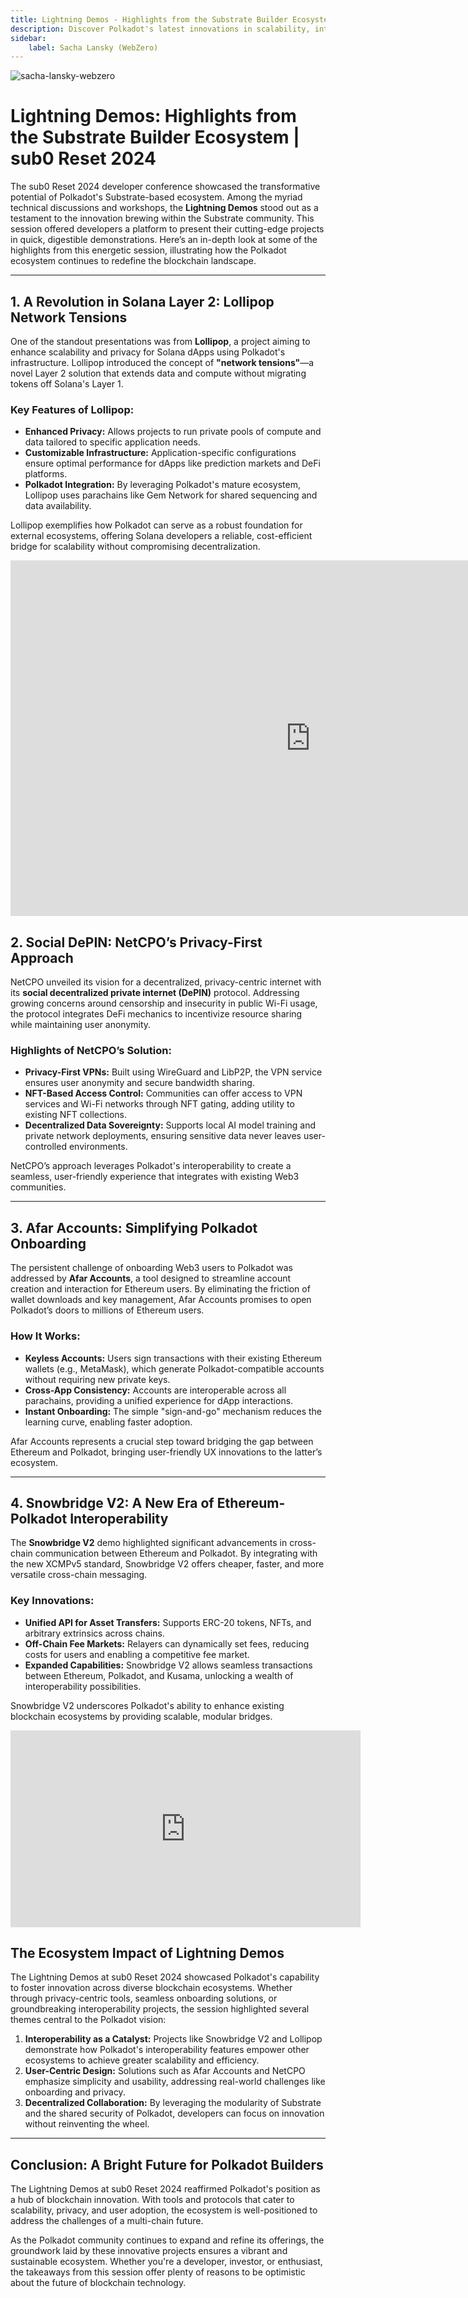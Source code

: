 ```yaml
---
title: Lightning Demos - Highlights from the Substrate Builder Ecosystem
description: Discover Polkadot's latest innovations in scalability, interoperability, privacy, and seamless blockchain onboarding.
sidebar:
    label: Sacha Lansky (WebZero)
---
```



<Image src={coverImage} alt="sacha-lansky-webzero" />

# **Lightning Demos: Highlights from the Substrate Builder Ecosystem | sub0 Reset 2024**

The sub0 Reset 2024 developer conference showcased the transformative potential of Polkadot's Substrate-based ecosystem. Among the myriad technical discussions and workshops, the **Lightning Demos** stood out as a testament to the innovation brewing within the Substrate community. This session offered developers a platform to present their cutting-edge projects in quick, digestible demonstrations. Here’s an in-depth look at some of the highlights from this energetic session, illustrating how the Polkadot ecosystem continues to redefine the blockchain landscape.

---

## **1. A Revolution in Solana Layer 2: Lollipop Network Tensions**

One of the standout presentations was from **Lollipop**, a project aiming to enhance scalability and privacy for Solana dApps using Polkadot's infrastructure. Lollipop introduced the concept of **"network tensions"**—a novel Layer 2 solution that extends data and compute without migrating tokens off Solana's Layer 1.

### **Key Features of Lollipop:**
- **Enhanced Privacy:** Allows projects to run private pools of compute and data tailored to specific application needs.
- **Customizable Infrastructure:** Application-specific configurations ensure optimal performance for dApps like prediction markets and DeFi platforms.
- **Polkadot Integration:** By leveraging Polkadot's mature ecosystem, Lollipop uses parachains like Gem Network for shared sequencing and data availability.

Lollipop exemplifies how Polkadot can serve as a robust foundation for external ecosystems, offering Solana developers a reliable, cost-efficient bridge for scalability without compromising decentralization.

<iframe src="https://docs.google.com/presentation/d/e/2PACX-1vS92t5luIuPpVRzHyYFXR3HQmCPVaaXkIoybQKzfN_E2zFH7vWTblZoxWpmPvCrn0hRy1B9wdiIjV1U/embed?start=false&loop=false&delayms=3000" frameborder="0" width="960" height="569" allowfullscreen="true" mozallowfullscreen="true" webkitallowfullscreen="true"></iframe>

## **2. Social DePIN: NetCPO’s Privacy-First Approach**

NetCPO unveiled its vision for a decentralized, privacy-centric internet with its **social decentralized private internet (DePIN)** protocol. Addressing growing concerns around censorship and insecurity in public Wi-Fi usage, the protocol integrates DeFi mechanics to incentivize resource sharing while maintaining user anonymity.

### **Highlights of NetCPO’s Solution:**
- **Privacy-First VPNs:** Built using WireGuard and LibP2P, the VPN service ensures user anonymity and secure bandwidth sharing.
- **NFT-Based Access Control:** Communities can offer access to VPN services and Wi-Fi networks through NFT gating, adding utility to existing NFT collections.
- **Decentralized Data Sovereignty:** Supports local AI model training and private network deployments, ensuring sensitive data never leaves user-controlled environments.

NetCPO’s approach leverages Polkadot's interoperability to create a seamless, user-friendly experience that integrates with existing Web3 communities.

---

## **3. Afar Accounts: Simplifying Polkadot Onboarding**

The persistent challenge of onboarding Web3 users to Polkadot was addressed by **Afar Accounts**, a tool designed to streamline account creation and interaction for Ethereum users. By eliminating the friction of wallet downloads and key management, Afar Accounts promises to open Polkadot’s doors to millions of Ethereum users.

### **How It Works:**
- **Keyless Accounts:** Users sign transactions with their existing Ethereum wallets (e.g., MetaMask), which generate Polkadot-compatible accounts without requiring new private keys.
- **Cross-App Consistency:** Accounts are interoperable across all parachains, providing a unified experience for dApp interactions.
- **Instant Onboarding:** The simple "sign-and-go" mechanism reduces the learning curve, enabling faster adoption.

Afar Accounts represents a crucial step toward bridging the gap between Ethereum and Polkadot, bringing user-friendly UX innovations to the latter’s ecosystem.

---

## **4. Snowbridge V2: A New Era of Ethereum-Polkadot Interoperability**

The **Snowbridge V2** demo highlighted significant advancements in cross-chain communication between Ethereum and Polkadot. By integrating with the new XCMPv5 standard, Snowbridge V2 offers cheaper, faster, and more versatile cross-chain messaging.

### **Key Innovations:**
- **Unified API for Asset Transfers:** Supports ERC-20 tokens, NFTs, and arbitrary extrinsics across chains.
- **Off-Chain Fee Markets:** Relayers can dynamically set fees, reducing costs for users and enabling a competitive fee market.
- **Expanded Capabilities:** Snowbridge V2 allows seamless transactions between Ethereum, Polkadot, and Kusama, unlocking a wealth of interoperability possibilities.

Snowbridge V2 underscores Polkadot's ability to enhance existing blockchain ecosystems by providing scalable, modular bridges.

<iframe width="560" height="315" src="https://www.youtube.com/embed/7gPoj-SrBgw?si=EfZkvosyVQ9vBGRy" title="YouTube video player" frameborder="0" allow="accelerometer; autoplay; clipboard-write; encrypted-media; gyroscope; picture-in-picture; web-share" referrerpolicy="strict-origin-when-cross-origin" allowfullscreen></iframe>

## **The Ecosystem Impact of Lightning Demos**

The Lightning Demos at sub0 Reset 2024 showcased Polkadot's capability to foster innovation across diverse blockchain ecosystems. Whether through privacy-centric tools, seamless onboarding solutions, or groundbreaking interoperability projects, the session highlighted several themes central to the Polkadot vision:

1. **Interoperability as a Catalyst:** Projects like Snowbridge V2 and Lollipop demonstrate how Polkadot's interoperability features empower other ecosystems to achieve greater scalability and efficiency.
2. **User-Centric Design:** Solutions such as Afar Accounts and NetCPO emphasize simplicity and usability, addressing real-world challenges like onboarding and privacy.
3. **Decentralized Collaboration:** By leveraging the modularity of Substrate and the shared security of Polkadot, developers can focus on innovation without reinventing the wheel.

---

## **Conclusion: A Bright Future for Polkadot Builders**

The Lightning Demos at sub0 Reset 2024 reaffirmed Polkadot's position as a hub of blockchain innovation. With tools and protocols that cater to scalability, privacy, and user adoption, the ecosystem is well-positioned to address the challenges of a multi-chain future.

As the Polkadot community continues to expand and refine its offerings, the groundwork laid by these innovative projects ensures a vibrant and sustainable ecosystem. Whether you're a developer, investor, or enthusiast, the takeaways from this session offer plenty of reasons to be optimistic about the future of blockchain technology.
